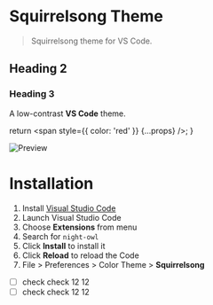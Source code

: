 
# Squirrelsong Theme

> Squirrelsong theme for VS Code.

## Heading 2

### Heading 3

A low-contrast **VS Code** theme.


  return <span style={{ color: 'red' }} {...props} />;
}

![Preview](images/preview.gif)

# Installation

1.  Install [Visual Studio Code](https://code.visualstudio.com/)
2.  Launch Visual Studio Code
3.  Choose **Extensions** from menu
4.  Search for `night-owl`
5.  Click **Install** to install it
6.  Click **Reload** to reload the Code
7.  File > Preferences > Color Theme > **Squirrelsong**

- [ ] check check 12 12
- [ ] check check 12 12
